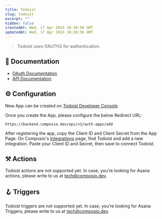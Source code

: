 ```yaml
---
title: Todoist
slug: todoist
excerpt: ""
hidden: false
createdAt: Wed, 17 Apr 2024 10:30:56 GMT
updatedAt: Wed, 17 Apr 2024 10:30:56 GMT
--- 
```

> Todoist uses OAUTH2 for authentication.
## 📔 Documentation

- [OAuth Documentation](https://developer.todoist.com/guides/#authorization)
- [API Documentation](https://developer.todoist.com/guides/#developing-with-todoist)

## ⚙️ Configuration

<Tip>New App can be created on [Todoist Developer Console](https://developer.todoist.com/appconsole.html)</Tip>

Once you create the App, please configure the below Redirect URL:


```
https://backend.composio.dev/api/v1/auth-apps/add
```

After registering the app, copy the Client ID and Client Secret from the App Page. On Composio's [Integrations](https://app.composio.dev/apps) page, find Todoist and add a new integration. Paste your Client ID and Secret, then save to connect Todoist.


## ⚒️ Actions

Todoist actions are not supported yet. In case, you’re looking for Asana actions, please write to us at tech@composio.dev.

## 🪝 Triggers

Todoist triggers are not supported yet. In case, you’re looking for Asana Triggers, please write to us at tech@composio.dev.
